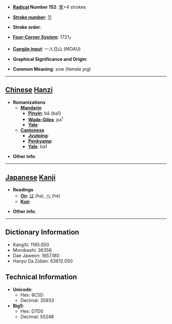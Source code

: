 * '''[[Wiktionary:Chinese radical index| Radical]] Number 152''': [[Wiktionary:Chinese radical index 豕|豕]]+4 strokes

* '''[[Wiktionary:Chinese total strokes index|Stroke number]]''': [[Wiktionary:Chinese total strokes index 11|11]]

* '''Stroke order''': 

* '''[[Wiktionary:Chinese four corner index|Four-Corner System]]''': 1721<sub>7</sub>

* '''[[Wiktionary:Chinese Cangjie index|Cangjie input]]''': 一人日山 (MOAU)

* '''Graphical Significance and Origin''': 

* '''Common Meaning''': sow (female pig)

----

== [[Chinese]] [[Hanzi]] ==

* '''Romanizations'''
** '''[[Mandarin]]'''
*** '''[[Pinyin]]''': bā (ba1)
*** '''[[Wade-Giles]]''': pa<sup>1</sup>
*** '''[[Yale]]''': 
** '''[[Cantonese]]'''
*** '''[[Jyutping]]''':
*** '''[[Penkyamp]]''': 
*** '''[[Yale]]''': ba1

* '''Other info''': 

----

== [[Japanese]] [[Kanji]] ==

* '''Readings'''
** '''[[On]]''': [[は]] (ha), [[へ]] (he)
** '''[[Kun]]''': 

* '''Other info''':  

----

== Dictionary Information ==

* KangXi: 1195.050
* Morobashi: 36356
* Dae Jaweon: 1657.180
* Hanyu Da Zidian: 63612.050

== Technical Information ==

* '''Unicode''':
** Hex: 8C5D
** Decimal: 35933
* '''Big5''':
** Hex: D7D0
** Decimal: 55248